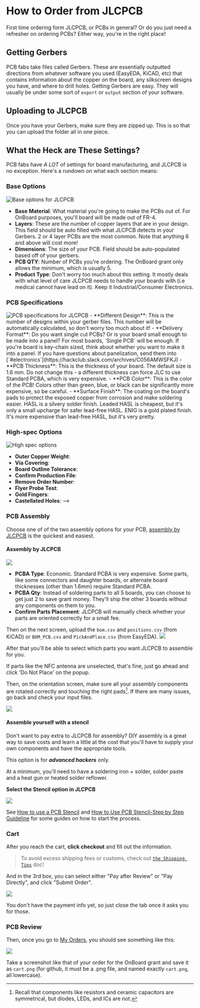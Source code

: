 # How to Order from JLCPCB
First time ordering form JLCPCB, or PCBs in general? Or do you just need a refresher on ordering PCBs? Either way, you're in the right place!

## Getting Gerbers
PCB fabs take files called Gerbers. These are essentially outputted directions from whatever software you used (EasyEDA, KiCAD, etc) that contains information about the copper on the board, any silkscreen designs you have, and where to drill holes. Getting Gerbers are easy. They will usually be under some sort of `export` or `output` section of your software.

[//]: # (To-do: Add in section about EasyEDA export)

## Uploading to JLCPCB
Once you have your Gerbers, make sure they are zipped up. This is so that you can upload the folder all in one piece.

## What the Heck are These Settings?
PCB fabs have *A LOT* of settings for board manufacturing, and JLCPCB is no exception. Here's a rundown on what each section means:

### Base Options
<img src="https://hc-cdn.hel1.your-objectstorage.com/s/v3/fc216d24e8d528d6ad0abca756f77ef570c2da01_base-options.png" alt="Base options for JLCPCB" />

- **Base Material**: What material you're going to make the PCBs out of. For OnBoard purposes, you'll board will be made out of FR-4.
- **Layers**: These are the number of copper layers that are in your design. This field should be auto filled with what JLCPCB detects in your Gerbers. 2 or 4 layer PCBs are the most common. Note that anything 6 and above will cost more!
- **Dimensions**: The size of your PCB. Field should be auto-populated based off of your gerbers.
- **PCB QTY**: Number of PCBs you're ordering. The OnBoard grant only allows the minimum, which is usually 5.
- **Product Type**: Don't worry too much about this setting. It mostly deals with what level of care JLCPCB needs to handle your boards with (i.e medical cannot have lead on it). Keep it Industrial/Consumer Electronics.

### PCB Specifications
<img src="https://hc-cdn.hel1.your-objectstorage.com/s/v3/6d9b4cd159608e80a8102356a7af5b2d6973a447_pcb-specifications.png" alt="PCB specifications for JLCPCB" />
- **Different Design**: This is the number of designs within your gerber files. This number will be automatically calculated, so don't worry too much about it!
- **Delivery Format**: Do you want single cut PCBs? Or is your board small enough to be made into a panel? For most boards, `Single PCB` will be enough. If you're board is key-chain sized, think about whether you want to make it into a panel. If you have questions about panelization, send them into [`#electronics`](https://hackclub.slack.com/archives/C056AMWSFKJ)
- **PCB Thickness**: This is the thickness of your board. The default size is 1.6 mm. Do not change this - a different thickness can force JLC to use Standard PCBA, which is very expensive.
- **PCB Color**: This is the color of the PCB! Colors other than green, blue, or black can be significantly more expensive, so be careful.
- **Surface Finish**: The coating on the board's pads to protect the exposed copper from corrosion and make soldering easier. HASL is a silvery solder finish. Leaded HASL is cheapest, but it's only a small upcharge for safer lead-free HASL. ENIG is a gold plated finish. It's more expensive than lead-free HASL, but it's very pretty.

### High-spec Options
<img src="https://hc-cdn.hel1.your-objectstorage.com/s/v3/d5ccaac60a89163f1e602b053c8b63d8b13e800d_high-spec-options.png" alt="High spec options" />

- **Outer Copper Weight**:
- **Via Covering**:
- **Board Outline Tolerance**:
- **Confirm Production File**:
- **Remove Order Number**:
- **Flyer Probe Test**:
- **Gold Fingers**:
- **Castellated Holes**:  -->


### PCB Assembly
Choose one of of the two assembly options for your PCB, [assembly by JLCPCB](#assembly-by-jlcpcb) is the quickest and easiest.

#### Assembly by JLCPCB
<img src="https://hc-cdn.hel1.your-objectstorage.com/s/v3/a6fe8bd721b5c5fb98e09f8cdc78c75afb591e4b_assembly.png" />


- **PCBA Type**: Economic. Standard PCBA is very expensive. Some parts, like some connectors and daughter boards, or alternate board thicknesses (other than 1.6mm) require Standard PCBA.
- **PCBA Qty**: Instead of soldering parts to all 5 boards, you can choose to get just 2 to save grant money. They'll ship the other 3 boards without any components on them to you.
- **Confirm Parts Placement**: JLCPCB will manually check whether your parts are oriented correctly for a small fee.

Then on the next screen, upload the `bom.csv` and `positions.csv` (from KiCAD) or `BOM_PCB.csv` and `PickAndPlace.csv` (from EasyEDA).
<img src="https://hc-cdn.hel1.your-objectstorage.com/s/v3/712ec605dca59fa99ae56a22f0a1125befd9a068_bom.png" />

After that you'll be able to select which parts you want JLCPCB to assemble for you.

If parts like the NFC antenna are unselected, that's fine, just go ahead and click 'Do Not Place' on the popup.

Then, on the orientation screen, make sure all your assembly components are rotated correctly and touching the right pads[^orient]. If there are many issues, go back and check your input files.

<img src="https://hc-cdn.hel1.your-objectstorage.com/s/v3/9cdf44ed3edd19917da5a82fa9920a7c4790a1d0_orientation.png" />

[^orient]: Recall that components like resistors and ceramic capacitors are symmetrical, but diodes, LEDs, and ICs are not.

#### Assemble yourself with a stencil
Don't want to pay extra to JLCPCB for assembly? DIY assembly is a great way to save costs and learn a little at the cost that you'll have to supply your own components and have the appropriate tools.

This option is for ***advanced hackers*** only.

At a minimum, you'll need to have a soldering iron + solder, solder paste and a heat gun or heated solder reflower.

**Select the Stencil option in JLCPCB**

<img src="https://hc-cdn.hel1.your-objectstorage.com/s/v3/38e294ff4d70aef27b91a2680c90539b8bc8345f_stencil.png" />

See [How to use a PCB Stencil](https://www.youtube.com/watch?v=5AyxuuFjZSI) and [How to Use PCB Stencil-Step by Step Guideline](https://www.pcbelec.com/how-to-use-pcb-stencil.html) for some guides on how to start the process.

### Cart
After you reach the cart, **click checkout** and fill out the information.

> To avoid excess shipping fees or customs, check out [`the Shipping Tips`](../community/shipping.md) doc!

 And in the 3rd box, you can select either "Pay after Review" or "Pay Directly", and click "Submit Order".

<img src="https://hc-cdn.hel1.your-objectstorage.com/s/v3/7faa4f457bb8e28b9a1e4bb43b1b94da9987df7b_submit-order.png" />

You don't have the payment info yet, so just close the tab once it asks you for those.

### PCB Review

Then, once you go to [My Orders](https://jlcpcb.com/user-center/orders/), you should see something like this:

<img src="https://hc-cdn.hel1.your-objectstorage.com/s/v3/51761af33c599ad46040b56176a516b543293c64_cart.png" />

Take a screenshot like that of your order for the OnBoard grant and save it as `cart.png` (for github, it must be a .png file, and named exactly `cart.png`, all lowercase).